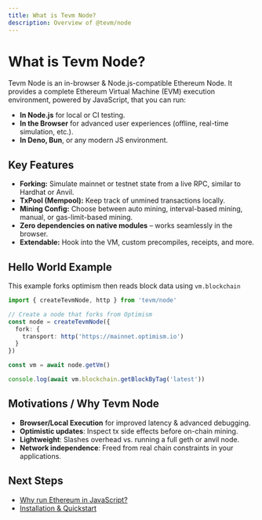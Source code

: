 ```yaml
---
title: What is Tevm Node?
description: Overview of @tevm/node
---
```


# What is Tevm Node?

Tevm Node is an in-browser & Node.js-compatible Ethereum Node. It provides a complete Ethereum Virtual Machine (EVM) execution environment, powered by JavaScript, that you can run:

- **In Node.js** for local or CI testing.
- **In the Browser** for advanced user experiences (offline, real-time simulation, etc.).
- **In Deno, Bun**, or any modern JS environment.

## Key Features

- **Forking:** Simulate mainnet or testnet state from a live RPC, similar to Hardhat or Anvil.
- **TxPool (Mempool):** Keep track of unmined transactions locally.
- **Mining Config:** Choose between auto mining, interval-based mining, manual, or gas-limit-based mining.
- **Zero dependencies on native modules** – works seamlessly in the browser.
- **Extendable:** Hook into the VM, custom precompiles, receipts, and more.

## Hello World Example

This example forks optimism then reads block data using `vm.blockchain`

```ts
import { createTevmNode, http } from 'tevm/node'

// Create a node that forks from Optimism
const node = createTevmNode({
  fork: {
    transport: http('https://mainnet.optimism.io')
  }
})

const vm = await node.getVm()

console.log(await vm.blockchain.getBlockByTag('latest'))
```

## Motivations / Why Tevm Node

- **Browser/Local Execution** for improved latency & advanced debugging.
- **Optimistic updates**: Inspect tx side effects before on-chain mining.
- **Lightweight**: Slashes overhead vs. running a full geth or anvil node.
- **Network independence**: Freed from real chain constraints in your applications.

## Next Steps

- [Why run Ethereum in JavaScript?](./why-run-ethereum-in-js)
- [Installation & Quickstart](./installation)